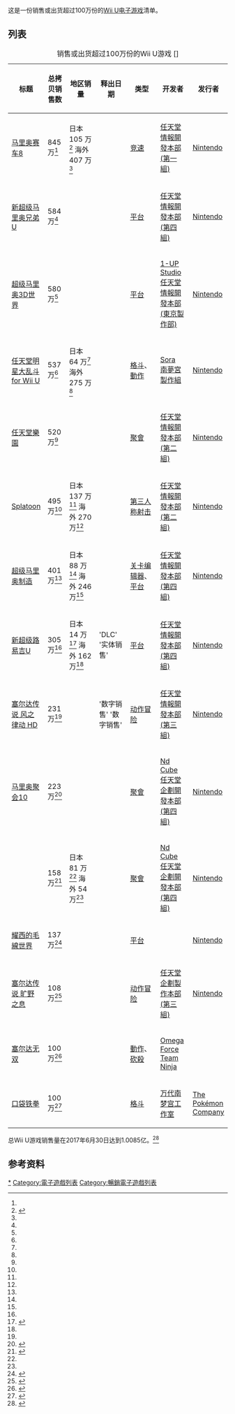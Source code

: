 {{noteTA
|G1=Games
|G2=Mario
|G3=Pokemon
|1=zh-cn:塞尔达; zh-tw:薩爾達; zh-hk:薩爾達
|2=zh-cn:马力奥; zh-tw:瑪利奧; zh-hk:瑪利奧
|3=zh-cn:口袋铁拳; zh-tw:寶可拳; zh-hk:精靈拳
|4=zh-cn:马力奥制造; zh-tw:瑪利奧創作家; zh-hk:瑪利奧創作家
}}
{{Video Games}}
{{Dynamic list}}
这是一份销售或出货超过100万份的[[Wii_U|Wii U]][[电子游戏|电子游戏]]清单。

== 列表 ==

<onlyinclude>
{| class="wikitable plainrowheaders sortable" style="font-size:85%;width:95%;"
|+ 销售或出货超过100万份的Wii U游戏<includeonly> [{{edit|List of best-selling Wii U video games|section=1|edit}}]</includeonly>
|-
! scope="col"  style="width:15%;"| 标题
! scope="col"  style="width:10%;"| 总拷贝销售数
! scope="col"  style="width:15%;"| 地区销量
! scope="col"  style="width:15%;"| 释出日期
! scope="col"  style="width:15%;"| 类型
! scope="col"  style="width:15%;"| 开发者
! scope="col"  style="width:15%;"| 发行者
|-
|[[马里奥赛车8|马里奥赛车8]]
|845 万<ref name="nintendoirSoftwareWiiU"/>
|日本 105 万<ref name=NintendoQ42014>{{cite web|url=https://www.nintendo.co.jp/ir/pdf/2015/150129e.pdf|title=Earnings Release for the Nine-Month Period Ended December 2014 Supplementary Information|publisher=[[Nintendo|Nintendo]]|format=PDF|date=January 28, 2015|accessdate=January 25, 2015|archive-date=2018-12-06|archive-url=https://web.archive.org/web/20181206121147/https://www.nintendo.co.jp/ir/pdf/2015/150129e.pdf|dead-url=no}}</ref>
海外 407 万<ref name=NintendoQ42014/>
|{{vgrelease|JP|May 29, 2014|[[Europe|EU]] / [[North_America|NA]]|May 30, 2014|AUS|May 31, 2014}}
|[[竞速游戏|竞速]]
|[[任天堂情報開發本部#第一組|任天堂情報開發本部<br>(第一組)]]
|[[Nintendo|Nintendo]]
|-
|[[新超级马里奥兄弟U|新超级马里奥兄弟U]]
|584 万<ref name="nintendoirSoftwareWiiU"/>
|{{n/a}}
|{{vgrelease|NA|November 18, 2012|PAL|November 30, 2012}}{{vgrelease|JP|December 8, 2012}}
|[[平台游戏|平台]]
|[[任天堂情報開發本部#第四組|任天堂情報開發本部<br>(第四組)]]
|[[Nintendo|Nintendo]]
|-
|[[超级马里奥3D世界|超级马里奥3D世界]] 
|580 万<ref name="nintendoirSoftwareWiiU"/>
|{{n/a}}
|{{vgrelease|JP|November 21, 2013|NA|November 22, 2013|EU|November 29, 2013|AUS|November 30, 2013}}
|[[平台游戏|平台]]
|[[1-UP_Studio|1-UP Studio]]<br>[[任天堂情報開發本部#東京製作部|任天堂情報開發本部<br>(東京製作部)]]
|[[Nintendo|Nintendo]]
|-
|[[任天堂明星大乱斗3DS/Wii_U|任天堂明星大乱斗 for Wii U]]
|537 万<ref name="nintendoirSoftwareWiiU"/>
|日本 64 万<ref name=NintendoQ42014/>
海外 275 万<ref name=NintendoQ42014/>
|{{Video game release|NA|November 21, 2014|EU|November 28, 2014|JP|December 6, 2014}}
|[[格斗游戏|格斗]]、[[動作遊戲|動作]]
|[[Sora_(公司)|Sora]]<br>[[南夢宮|南夢宮製作組]]
|[[Nintendo|Nintendo]]
|-
|[[任天堂樂園|任天堂樂園]]
|520 万<ref name="nintendoirSoftwareWiiU"/>
|{{n/a}}
|{{Video game release|NA|November 18, 2012|PAL|November 30, 2012|JP|December 8, 2012}}
|[[聚會遊戲|聚會]]
|[[任天堂情報開發本部#第二組|任天堂情報開發本部<br>(第二組)]]
|[[Nintendo|Nintendo]]
|-
|[[Splatoon|Splatoon]]
|495 万<ref name="nintendoirSoftwareWiiU"/>
|日本 137 万<ref name="TopSellingSoftwareWiiU"/>
海外 270 万<ref name="TopSellingSoftwareWiiU"/>
|{{vgrelease|JP|May 28, 2015|[[North_America|NA]]/[[Europe|EU]]|May 29, 2015 |AUS|May 30, 2015}}
|[[第三人称射击|第三人称射击]]
|[[任天堂情報開發本部#第二組|任天堂情報開發本部<br>(第二組)]]
|[[Nintendo|Nintendo]]
|-
|[[超级马里奥制造|超级马里奥制造]]
|401 万<ref name="nintendoirSoftwareWiiU"/>
|日本 88 万<ref name="TopSellingSoftwareWiiU"/>
海外 246 万<ref name="TopSellingSoftwareWiiU"/>
|{{Video game release|NA|September 11, 2015|EU|September 11, 2015|AU|September 12, 2015|JP|September 10, 2015}}
|[[关卡编辑器|关卡编辑器]]、 [[平台游戏|平台]]
|[[任天堂情報開發本部#第四組|任天堂情報開發本部<br>(第四組)]]
|[[Nintendo|Nintendo]]
|-
|[[新超级路易吉U|新超级路易吉U]]
|305 万<ref name="nintendoirSoftwareWiiU"/>
|日本 14 万<ref name=NintendoQ12014>{{cite web|url=https://www.nintendo.co.jp/ir/pdf/2014/140508e.pdf|title=Financial Results Briefing for Fiscal Year Ended March 2014 (Briefing Date: 5/8/2014) Supplementary Information|publisher=[[Nintendo|Nintendo]]|format=PDF|date=May 8, 2014|accessdate=May 8, 2014|archive-date=2016-01-18|archive-url=https://web.archive.org/web/20160118095632/https://www.nintendo.co.jp/ir/pdf/2014/140508e.pdf|dead-url=no}}</ref>
海外 162 万<ref name=NintendoQ12014/> 
|'DLC'{{vgrelease|WW|June 20, 2013}}
'实体销售'{{vgrelease|JP|July 13, 2013|EU|July 26, 2013|AUS|July 27, 2013|NA|August 25, 2013}}
|[[平台游戏|平台]]
|[[任天堂情報開發本部#第四組|任天堂情報開發本部<br>(第四組)]]
|[[Nintendo|Nintendo]]
|-
|[[塞尔达传说_风之律动_HD|塞尔达传说 风之律动 HD]]
|231 万<ref name="nintendoirSoftwareWiiU"/>
|{{n/a}}
|'数字销售'{{vgrelease|NA|September 20, 2013}}
'数字销售'{{vgrelease|JP|September 26, 2013|[[Europe|EU]] / [[North_America|NA]]|October 4, 2013|AUS|October 5, 2013}}
|[[动作冒险游戏|动作冒险]]
|[[任天堂情報開發本部#第三組|任天堂情報開發本部<br>(第三組)]]
|[[Nintendo|Nintendo]]
|-
|[[马里奥聚会10|马里奥聚会10]]
|223 万<ref name="nintendoirSoftwareWiiU">{{cite web|url=https://www.nintendo.co.jp/ir/finance/software/wiiu.html|title=T株主・投資家向け情報：業績・財務情報 - 主要タイトル販売実績 Wii U専用ソフト|publisher=Nintendo|date=March 31, 2019|accessdate=2017-05-21|archive-date=2018-07-08|archive-url=https://web.archive.org/web/20180708185033/https://www.nintendo.co.jp/ir/finance/software/wiiu.html|dead-url=no}}</ref>
|{{n/a}}
|{{Video game release|NA|March 20, 2015|EU|March 20, 2015|AU|March 21, 2015|JP|March 12, 2015}}
|[[聚會遊戲|聚會]]
|[[Nd_Cube|Nd Cube]]<br>[[任天堂企劃開發本部#第四組|任天堂企劃開發本部<br>(第四組)]]
|[[Nintendo|Nintendo]]
|-
|{{lj|Wii 派對 U|Wii Party U}}
|158 万<ref name="TopSellingSoftwareWiiU">{{cite web|url=https://www.nintendo.co.jp/ir/en/sales/software/wiiu.html|title=Top Selling Software Sales Units|publisher=Nintendo|date=September 30, 2017|accessdate=October 30, 2017|archive-date=2015-10-28|archive-url=https://web.archive.org/web/20151028233935/http://www.nintendo.co.jp/ir/en/sales/software/wiiu.html|dead-url=no}}</ref>
|日本 81 万<ref name=NintendoQ12014/>
海外 54 万<ref name=NintendoQ12014/>
|{{Video game release|NA|October 25, 2013|EU|October 25, 2013|AU|October 26, 2013|JP|October 31, 2013}}
|[[聚會遊戲|聚會]]
|[[Nd_Cube|Nd Cube]]<br>[[任天堂企劃開發本部#第四組|任天堂企劃開發本部<br>(第四組)]]
|[[Nintendo|Nintendo]]
|-
|[[耀西的毛線世界|耀西的毛線世界]]<br>{{lj|(毛線耀西)|ヨッシー ウールワールド}}
|137 万<ref>{{cite web|url=http://www.nintendolife.com/news/2016/04/14_titles_across_wii_u_and_3ds_were_million_sellers_in_the_last_year|title=14 Titles Across Wii U and 3DS Were Million Sellers in the Last Year|date=2016-04-27|accessdate=2016-04-27|publisher=Nintendo Life|archive-date=2016-04-28|archive-url=https://web.archive.org/web/20160428014802/http://www.nintendolife.com/news/2016/04/14_titles_across_wii_u_and_3ds_were_million_sellers_in_the_last_year|dead-url=no}}</ref>
|{{n/a}}
|{{vgrelease|JP|July 16, 2015|EU|June 26, 2015|AUS|June 25, 2015|NA|October 16, 2015}}
|[[平台游戏|平台]]
|{{lj|Good-Feel|グッド・フィール}}
|[[Nintendo|Nintendo]]
|-
|[[塞尔达传说_旷野之息|塞尔达传说 旷野之息]]
|108 万<ref>{{cite web|url=http://nintendoeverything.com/switch-ships-2-74-million-units-worldwide-software-at-5-46-million-zelda-at-3-84-million/|title=Zelda at 3.84 million|date=27 April 2017|accessdate=2018-02-08|archive-date=2018-06-12|archive-url=https://web.archive.org/web/20180612163150/https://nintendoeverything.com/switch-ships-2-74-million-units-worldwide-software-at-5-46-million-zelda-at-3-84-million/|dead-url=no}}</ref>
|{{n/a}}
|{{vgrelease|WW|March 3, 2017}}
|[[动作冒险游戏|动作冒险]]
|[[任天堂企劃製作本部#第三組|任天堂企劃製作本部<br>(第三組)]]
|[[Nintendo|Nintendo]]
|-
|[[塞尔达无双|塞尔达无双]]
|100 万<ref>{{cite web|url=http://www.siliconera.com/2015/01/27/hyrule-warriors-ships-1-million-units-worldwide/|title=Bandai Namco Press Release|date=18 August 2016|accessdate=2016-02-15|archive-date=2016-02-13|archive-url=https://web.archive.org/web/20160213064122/http://www.siliconera.com/2015/01/27/hyrule-warriors-ships-1-million-units-worldwide/|dead-url=no}}</ref>
|{{n/a}}
|{{vgrelease|JP|August 14, 2014|EU|September 19, 2014|AUS|September 20, 2014|NA|September 26, 2014}}
|[[動作遊戲|動作]]、[[砍殺遊戲|砍殺]]
|[[Koei_Tecmo#Omega_Force|Omega Force]]<br>[[Team_Ninja|Team Ninja]]
|{{vgrelease|JP|[[Koei_Tecmo|Koei Tecmo]]|[[北美地区|NA]] / [[PAL区|PAL]]|[[Nintendo|Nintendo]]}}
|-
|[[口袋铁拳|口袋铁拳]]
|100 万<ref>{{cite web|url=http://bandainamcoent.co.jp/corporate/press/release/62/pdf/20160818-1.pdf|title=Bandai Namco Press Release|date=18 August 2016|accessdate=2018-02-08|archive-date=2019-02-11|archive-url=https://web.archive.org/web/20190211141744/https://www.bandainamcoent.co.jp/corporate/press/release/62/pdf/20160818-1.pdf|dead-url=no}}</ref>
|{{n/a}}
|{{vgrelease|WW|March 18, 2016}}
|[[格斗游戏|格斗]]
|[[万代南梦宫娱乐|万代南梦宫工作室]]
|[[The_Pokémon_Company|The Pokémon Company]]
|}
总Wii U游戏销售量在2017年6月30日达到1.0085亿。<ref>{{cite web|url=https://www.nintendo.co.jp/ir/en/sales/hard_soft/index.html|title=Nintendo Wii U total software sales|date=June 30, 2017|publisher=Nintendo|accessdate=2018-02-08|archive-date=2014-03-26|archive-url=https://web.archive.org/web/20140326234159/http://www.nintendo.co.jp/ir/en/sales/hard_soft/index.html|dead-url=no}}</ref>
</onlyinclude>

== 参考资料 ==
{{reflist|30em}}
{{vgbestsellers}}
{{Wii U}}

[[Category:Wii_U遊戲|*]]
[[Category:電子遊戲列表|Category:電子遊戲列表]]
[[Category:暢銷電子遊戲列表|Category:暢銷電子遊戲列表]]